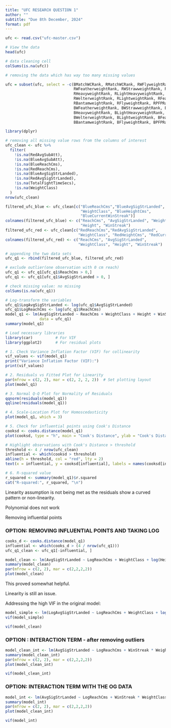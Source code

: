 ```yaml
---
title: "UFC RESEARCH QUESTION 1"
author: ""
subtitle: "Due 8th December, 2024"
format: pdf
---
```


```r
ufc <- read.csv("ufc-master.csv")

# View the data
head(ufc)
```

```r
# data cleaning cell
colSums(is.na(ufc)) 

# removing the data which has way too many missing values

ufc = subset(ufc, select = -c(BMatchWCRank, RMatchWCRank, RWFlyweightRank, 
                              RWFeatherweightRank, RWStrawweightRank, RWBantamweightRank, 
                              RHeavyweightRank, RLightHeavyweightRank, RMiddleweightRank, 
                              RWelterweightRank, RLightweightRank, RFeatherweightRank, 
                              RBantamweightRank, RFlyweightRank, RPFPRank, BWFlyweightRank, 
                              BWFeatherweightRank, BWStrawweightRank, BWBantamweightRank, 
                              BHeavyweightRank, BLightHeavyweightRank, BMiddleweightRank, 
                              BWelterweightRank, BLightweightRank, BFeatherweightRank, 
                              BBantamweightRank, BFlyweightRank, BPFPRank))

library(dplyr)

# removing all missing value rows from the columns of interest
ufc_clean <- ufc %>%
  filter(
    !is.na(RedAvgSubAtt),
    !is.na(BlueAvgSubAtt),
    !is.na(BlueReachCms), 
    !is.na(RedReachCms), 
    !is.na(BlueAvgSigStrLanded), 
    !is.na(RedAvgSigStrLanded),
    !is.na(TotalFightTimeSecs),
    !is.na(WeightClass)
  )
nrow(ufc_clean)
```

```r
filtered_ufc_blue <- ufc_clean[c("BlueReachCms","BlueAvgSigStrLanded",
                                 "WeightClass", "BlueHeightCms", 
                                 "BlueCurrentWinStreak")]
colnames(filtered_ufc_blue) <- c("ReachCms", "AvgSigStrLanded", "WeightClass", 
                                 "Height", "WinStreak")
filtered_ufc_red <- ufc_clean[c("RedReachCms","RedAvgSigStrLanded",
                                "WeightClass", "RedHeightCms", "RedCurrentWinStreak")]
colnames(filtered_ufc_red) <- c("ReachCms", "AvgSigStrLanded", 
                                "WeightClass", "Height", "WinStreak")

# appending the two data sets
ufc_q1 <- rbind(filtered_ufc_blue, filtered_ufc_red)

# exclude outlier(one observation with 0 cm reach)
ufc_q1 <- ufc_q1[ufc_q1$ReachCms > 0,]
ufc_q1 <- ufc_q1[ufc_q1$AvgSigStrLanded > 0, ]

# check missing value: no missing
colSums(is.na(ufc_q1))

```

```r
# Log-transform the variables
ufc_q1$LogAvgSigStrLanded <- log(ufc_q1$AvgSigStrLanded)
ufc_q1$LogReachCms <- log(ufc_q1$ReachCms)
model_q1 <- lm(AvgSigStrLanded ~ ReachCms + WeightClass + Height + WinStreak, 
               data = ufc_q1)
summary(model_q1)
```

```r
# Load necessary libraries
library(car)          # For VIF
library(ggplot2)      # For residual plots

# 1. Check Variance Inflation Factor (VIF) for collinearity
vif_values <- vif(model_q1)
print("Variance Inflation Factor (VIF):")
print(vif_values)

# 2. Residuals vs Fitted Plot for Linearity
par(mfrow = c(2, 2), mar = c(2, 2, 2, 2))  # Set plotting layout
plot(model_q1)

# 3. Normal Q-Q Plot for Normality of Residuals
qqnorm(residuals(model_q1))
qqline(residuals(model_q1))

# 4. Scale-Location Plot for Homoscedasticity
plot(model_q1, which = 3)

# 5. Check for influential points using Cook's Distance
cooksd <- cooks.distance(model_q1)
plot(cooksd, type = "h", main = "Cook's Distance", ylab = "Cook's Distance")

# Highlight observations with Cook's Distance > threshold
threshold <- 4 / nrow(ufc_clean)
influential <- which(cooksd > threshold)
abline(h = threshold, col = "red", lty = 2)
text(x = influential, y = cooksd[influential], labels = names(cooksd[influential]), pos = 4)

# 6. R-squared value
r_squared <- summary(model_q1)$r.squared
cat("R-squared:", r_squared, "\n")
```

Linearity assumption is not being met as the residuals show a curved pattern or non-linearity.

Polynomial does not work

Removing influential points

### OPTION: REMOVING INFLUENTIAL POINTS AND TAKING LOG

```r
cooks_d <- cooks.distance(model_q1)
influential <- which(cooks_d > (4 / nrow(ufc_q1)))
ufc_q1_clean <- ufc_q1[-influential, ]

model_clean <- lm(AvgSigStrLanded ~ LogReachCms + WeightClass + log(Height) + WinStreak, data = ufc_q1_clean)
summary(model_clean)
par(mfrow = c(2, 2), mar = c(2,2,2,2))
plot(model_clean)
```

This proved somewhat helpful.

Linearity is still an issue.

Addressing the high VIF in the original model:

```r
model_simple <- lm(LogAvgSigStrLanded ~ LogReachCms + WeightClass + log(Height) + WinStreak, data = ufc_q1)
vif(model_simple)
```

```r
vif(model_clean)
```

### OPTION : INTERACTION TERM - after removing outliers

```r
model_clean_int <- lm(AvgSigStrLanded ~ LogReachCms + WinStreak * WeightClass + log(Height), data = ufc_q1_clean)
summary(model_clean_int)
par(mfrow = c(2, 2), mar = c(2,2,2,2))
plot(model_clean_int)

vif(model_clean_int)
```

### OPTION: INTERACTION TERM WITH THE OG DATA

```r
model_int <- lm(AvgSigStrLanded ~ LogReachCms + WinStreak * WeightClass + log(Height), data = ufc_q1)
summary(model_int)
par(mfrow = c(2, 2), mar = c(2,2,2,2))
plot(model_clean_int)

vif(model_int)
```
